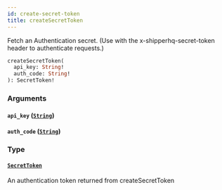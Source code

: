 ```yaml
---
id: create-secret-token
title: createSecretToken
---
```


Fetch an Authentication secret.
(Use with the x-shipperhq-secret-token header to authenticate requests.)

```graphql
createSecretToken(
  api_key: String!
  auth_code: String!
): SecretToken!

```

### Arguments

#### `api_key` ([`String`](../rate-manager-service/scalars/string))

#### `auth_code` ([`String`](../rate-manager-service/scalars/string))

### Type

#### [`SecretToken`](../rate-manager-service/objects/secret-token)

An authentication token returned from createSecretToken
